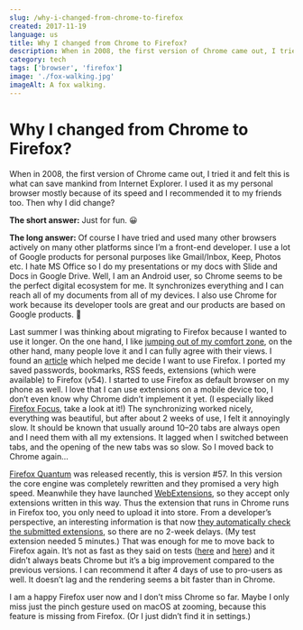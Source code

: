 ```yaml
---
slug: /why-i-changed-from-chrome-to-firefox
created: 2017-11-19
language: us
title: Why I changed from Chrome to Firefox?
description: When in 2008, the first version of Chrome came out, I tried it and felt this is what can save mankind from Internet Explorer. I used it as my personal browser mostly because of it's speed and I recommended it to my friends too. Then why I did change?
category: tech
tags: ['browser', 'firefox']
image: './fox-walking.jpg'
imageAlt: A fox walking.
---
```


# Why I changed from Chrome to Firefox?

When in 2008, the first version of Chrome came out, I tried it and felt this is what can save mankind from Internet Explorer. I used it as my personal browser mostly because of its speed and I recommended it to my friends too. Then why I did change?

**The short answer:** Just for fun. 😀

**The long answer:**
Of course I have tried and used many other browsers actively on many other platforms since I’m a front-end developer. I use a lot of Google products for personal purposes like Gmail/Inbox, Keep, Photos etc. I hate MS Office so I do my presentations or my docs with Slide and Docs in Google Drive. Well, I am an Android user, so Chrome seems to be the perfect digital ecosystem for me. It synchronizes everything and I can reach all of my documents from all of my devices. I also use Chrome for work because its developer tools are great and our products are based on Google products. 🙂

Last summer I was thinking about migrating to Firefox because I wanted to use it longer. On the one hand, I like [jumping out of my comfort zone](https://dev.to/agazaboklicka/are-you-programming-in-your-comfort-zone-please-dont-69i), on the other hand, many people love it and I can fully agree with their views. I found an [article](http://www.makeuseof.com/tag/switch-chrome-firefox/) which helped me decide I want to use Firefox. I ported my saved passwords, bookmarks, RSS feeds, extensions (which were available) to Firefox (v54). I started to use Firefox as default browser on my phone as well. I love that I can use extensions on a mobile device too, I don’t even know why Chrome didn’t implement it yet. (I especially liked [Firefox Focus](https://play.google.com/store/apps/details?id=org.mozilla.focus), take a look at it!) The synchronizing worked nicely, everything was beautiful, but after about 2 weeks of use, I felt it annoyingly slow. It should be known that usually around 10–20 tabs are always open and I need them with all my extensions. It lagged when I switched between tabs, and the opening of the new tabs was so slow. So I moved back to Chrome again…

[Firefox Quantum](https://blog.mozilla.org/blog/2017/11/14/introducing-firefox-quantum/) was released recently, this is version #57. In this version the core engine was completely rewritten and they promised a very high speed. Meanwhile they have launched [WebExtensions](https://developer.mozilla.org/en-US/Add-ons/WebExtensions), so they accept only extensions written in this way. Thus the extension that runs in Chrome runs in Firefox too, you only need to upload it into store. From a developer’s perspective, an interesting information is that now [they automatically check the submitted extensions](https://blog.mozilla.org/addons/2017/09/21/review-wait-times-get-shorter/), so there are no 2-week delays. (My test extension needed 5 minutes.) That was enough for me to move back to Firefox again. It’s not as fast as they said on tests ([here](http://mashable.com/2017/11/15/google-chrome-vs-firefox-quantum/) and [here](http://www.zdnet.com/article/just-how-fast-is-firefox-quantum/)) and it didn’t always beats Chrome but it’s a big improvement compared to the previous versions. I can recommend it after 4 days of use to pro-users as well. It doesn’t lag and the rendering seems a bit faster than in Chrome.

I am a happy Firefox user now and I don’t miss Chrome so far. Maybe I only miss just the pinch gesture used on macOS at zooming, because this feature is missing from Firefox. (Or I just didn’t find it in settings.)

